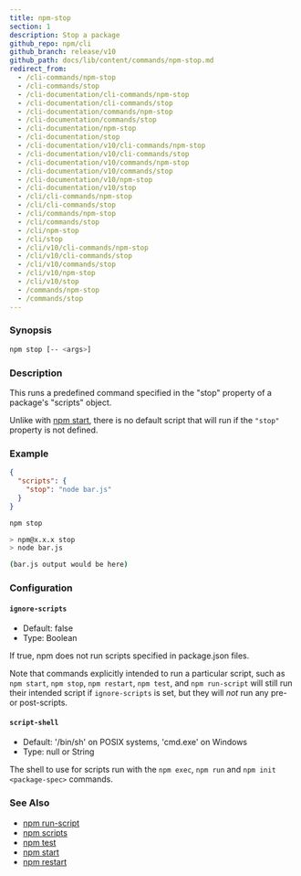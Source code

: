 ```yaml
---
title: npm-stop
section: 1
description: Stop a package
github_repo: npm/cli
github_branch: release/v10
github_path: docs/lib/content/commands/npm-stop.md
redirect_from:
  - /cli-commands/npm-stop
  - /cli-commands/stop
  - /cli-documentation/cli-commands/npm-stop
  - /cli-documentation/cli-commands/stop
  - /cli-documentation/commands/npm-stop
  - /cli-documentation/commands/stop
  - /cli-documentation/npm-stop
  - /cli-documentation/stop
  - /cli-documentation/v10/cli-commands/npm-stop
  - /cli-documentation/v10/cli-commands/stop
  - /cli-documentation/v10/commands/npm-stop
  - /cli-documentation/v10/commands/stop
  - /cli-documentation/v10/npm-stop
  - /cli-documentation/v10/stop
  - /cli/cli-commands/npm-stop
  - /cli/cli-commands/stop
  - /cli/commands/npm-stop
  - /cli/commands/stop
  - /cli/npm-stop
  - /cli/stop
  - /cli/v10/cli-commands/npm-stop
  - /cli/v10/cli-commands/stop
  - /cli/v10/commands/stop
  - /cli/v10/npm-stop
  - /cli/v10/stop
  - /commands/npm-stop
  - /commands/stop
---
```


### Synopsis

```bash
npm stop [-- <args>]
```

### Description

This runs a predefined command specified in the "stop" property of a package's "scripts" object.

Unlike with [npm start](/cli/v10/commands/npm-start), there is no default script that will run if the `"stop"` property is not defined.

### Example

```json
{
  "scripts": {
    "stop": "node bar.js"
  }
}
```

```bash
npm stop

> npm@x.x.x stop
> node bar.js

(bar.js output would be here)

```

### Configuration

#### `ignore-scripts`

- Default: false
- Type: Boolean

If true, npm does not run scripts specified in package.json files.

Note that commands explicitly intended to run a particular script, such as `npm start`, `npm stop`, `npm restart`, `npm test`, and `npm run-script` will still run their intended script if `ignore-scripts` is set, but they will _not_ run any pre- or post-scripts.

#### `script-shell`

- Default: '/bin/sh' on POSIX systems, 'cmd.exe' on Windows
- Type: null or String

The shell to use for scripts run with the `npm exec`, `npm run` and `npm init <package-spec>` commands.

### See Also

- [npm run-script](/cli/v10/commands/npm-run-script)
- [npm scripts](/cli/v10/using-npm/scripts)
- [npm test](/cli/v10/commands/npm-test)
- [npm start](/cli/v10/commands/npm-start)
- [npm restart](/cli/v10/commands/npm-restart)
